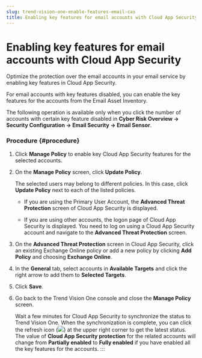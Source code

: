 ```yaml
---
slug: trend-vision-one-enable-features-email-cas
title: Enabling key features for email accounts with Cloud App Security
---
```

# Enabling key features for email accounts with Cloud App Security

Optimize the protection over the email accounts in your email service by enabling key features in Cloud App Security.

For email accounts with key features disabled, you can enable the key features for the accounts from the Email Asset Inventory.

The following operation is available only when you click the number of accounts with certain key feature disabled in **Cyber Risk Overview → Security Configuration → Email Security → Email Sensor**.

### Procedure {#procedure}

1.  Click **Manage Policy** to enable key Cloud App Security features for the selected accounts.

2.  On the **Manage Policy** screen, click **Update Policy**.

    The selected users may belong to different policies. In this case, click **Update Policy** next to each of the listed policies.

    - If you are using the Primary User Account, the **Advanced Threat Protection** screen of Cloud App Security is displayed.

    - If you are using other accounts, the logon page of Cloud App Security is displayed. You need to log on using a Cloud App Security account and navigate to the **Advanced Threat Protection** screen.

3.  On the **Advanced Threat Protection** screen in Cloud App Security, click an existing Exchange Online policy or add a new policy by clicking **Add Policy** and choosing **Exchange Online**.

4.  In the **General** tab, select accounts in **Available Targets** and click the right arrow to add them to **Selected Targets**.

5.  Click **Save**.

6.  Go back to the Trend Vision One console and close the **Manage Policy** screen.

    Wait a few minutes for Cloud App Security to synchronize the status to Trend Vision One. When the synchronization is complete, you can click the refresh icon (![](/images/refresh_EAI=GUID-FDD6ABC7-C91E-47E7-8255-4A8DFCBF3871=en-us=.webp)) at the upper right corner to get the latest status. The value of **Cloud App Security protection** for the related accounts will change from **Partially enabled** to **Fully enabled** if you have enabled all the key features for the accounts.
:::
